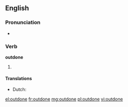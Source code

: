 ==English==

===Pronunciation===
* {{IPA|/ˈɑʊtdon/}}
*: {{rhymes|ʌn}}

===Verb===
'''outdone'''

# {{past participle of|[[outdo]]}}

====Translations====
* Dutch: {{t+|nl|overtroffen}}

[[el:outdone]]
[[fr:outdone]]
[[mg:outdone]]
[[pl:outdone]]
[[vi:outdone]]